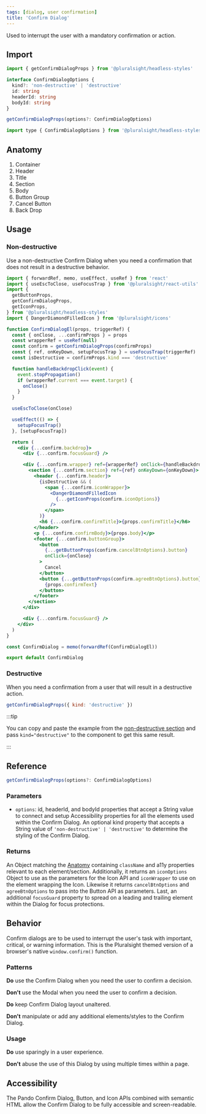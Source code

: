 ```yaml
---
tags: [dialog, user confirmation]
title: 'Confirm Dialog'
---
```



<p className="size-xxl">
  Used to interrupt the user with a mandatory confirmation or action.
</p>

<DocsLinkBar
  github="https://github.com/pluralsight/pando/tree/main/packages/headless-styles/src/components/ConfirmDialog"
  figma="https://www.figma.com/file/ZmH4XsZS5WnKeo28ylM5x1/Pando-UI-kit-(Web)?node-id=1214%3A50560&t=YLA3FBYLefNvfeuf-0"
/>

## Import

```javascript
import { getConfirmDialogProps } from '@pluralsight/headless-styles'
```

```typescript
interface ConfirmDialogOptions {
  kind?: 'non-destructive' | 'destructive'
  id: string
  headerId: string
  bodyId: string
}

getConfirmDialogProps(options?: ConfirmDialogOptions)
```

```javascript
import type { ConfirmDialogOptions } from '@pluralsight/headless-styles/types'
```

## Anatomy

1. Container
2. Header
3. Title
4. Section
5. Body
6. Button Group
7. Cancel Button
8. Back Drop

## Usage

### Non-destructive

Use a non-destructive Confirm Dialog when you need a confirmation that does not result in a destructive behavior.

<BasicConfirmDialog />

```jsx showLineNumbers title="Confirm Dialog Component."
import { forwardRef, memo, useEffect, useRef } from 'react'
import { useEscToClose, useFocusTrap } from '@pluralsight/react-utils'
import {
  getButtonProps,
  getConfirmDialogProps,
  getIconProps,
} from '@pluralsight/headless-styles'
import { DangerDiamondFilledIcon } from '@pluralsight/icons'

function ConfirmDialogEl(props, triggerRef) {
  const { onClose, ...confirmProps } = props
  const wrapperRef = useRef(null)
  const confirm = getConfirmDialogProps(confirmProps)
  const { ref, onKeyDown, setupFocusTrap } = useFocusTrap(triggerRef)
  const isDestructive = confirmProps.kind === 'destructive'

  function handleBackdropClick(event) {
    event.stopPropagation()
    if (wrapperRef.current === event.target) {
      onClose()
    }
  }

  useEscToClose(onClose)

  useEffect(() => {
    setupFocusTrap()
  }, [setupFocusTrap])

  return (
    <div {...confirm.backdrop}>
      <div {...confirm.focusGuard} />

      <div {...confirm.wrapper} ref={wrapperRef} onClick={handleBackdropClick}>
        <section {...confirm.section} ref={ref} onKeyDown={onKeyDown}>
          <header {...confirm.header}>
            {isDestructive && (
              <span {...confirm.iconWrapper}>
                <DangerDiamondFilledIcon
                  {...getIconProps(confirm.iconOptions)}
                />
              </span>
            )}
            <h6 {...confirm.confirmTitle}>{props.confirmTitle}</h6>
          </header>
          <p {...confirm.confirmBody}>{props.body}</p>
          <footer {...confirm.buttonGroup}>
            <button
              {...getButtonProps(confirm.cancelBtnOptions).button}
              onClick={onClose}
            >
              Cancel
            </button>
            <button {...getButtonProps(confirm.agreeBtnOptions).button}>
              {props.confirmText}
            </button>
          </footer>
        </section>
      </div>

      <div {...confirm.focusGuard} />
    </div>
  )
}

const ConfirmDialog = memo(forwardRef(ConfirmDialogEl))

export default ConfirmDialog
```

### Destructive

When you need a confirmation from a user that will result in a destructive action.

<DestructiveConfirmDialog />

```jsx
getConfirmDialogProps({ kind: 'destructive' })
```

:::tip

You can copy and paste the example from the [non-destructive section](#non-destructive) and pass `kind="destructive"` to the component to get this same result.

:::

## Reference

```typescript
getConfirmDialogProps(options?: ConfirmDialogOptions)
```

### Parameters

- `options`: id, headerId, and bodyId properties that accept a String value to connect and setup Accessibility properties for all the elements used within the Confirm Dialog. An optional kind property that accepts a String value of `'non-destructive' | 'destructive'` to determine the styling of the Confirm Dialog.

### Returns

An Object matching the [Anatomy](#anatomy) containing `className` and a11y properties relevant to each element/section. Additionally, it returns an `iconOptions` Object to use as the parameters for the Icon API and `iconWrapper` to use on the element wrapping the Icon. Likewise it returns `cancelBtnOptions` and `agreeBtnOptions` to pass into the Button API as parameters. Last, an additional `focusGuard` property to spread on a leading and trailing element within the Dialog for focus protections.

## Behavior

Confirm dialogs are to be used to interrupt the user's task with important, critical, or warning information. This is the Pluralsight themed version of a browser's native `window.confirm()` function.

### Patterns

**Do** use the Confirm Dialog when you need the user to confirm a decision.

**Don't** use the Modal when you need the user to confirm a decision.

**Do** keep Confirm Dialog layout unaltered.

**Don't** manipulate or add any additional elements/styles to the Confirm Dialog.

### Usage

**Do** use sparingly in a user experience.

**Don't** abuse the use of this Dialog by using multiple times within a page.

## Accessibility

The Pando Confirm Dialog, Button, and Icon APIs combined with semantic HTML allow the Confirm Dialog to be fully accessible and screen-readable.
